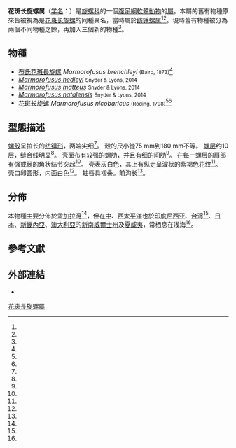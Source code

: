 {{Automatic Taxobox
| image = Fusinus nicobaricus 001.jpg
| image_caption =花斑长旋螺 ''Fusinus nicobaricus''
| taxon= Marmorofusus
| authority
| synonyms_ref = <ref name="WoRMS_448927" />
| synonyms =
* ''Colus brenchleyi'' Baird, W., 1873
* ''Fusus hemifusus'' Kobelt, W., 1880
* ''Fusus laticostatus'' Deshayes, G.P., 1830
* ''Fusus nicobaricus'' <small>(Röding, 1798)</small>
* ''Fusus brenchleyi'' Baird, 1873
* ''Fusinus turrispictus'' Hedley, C., 1917
* ''Murex marmorata'' Röding, P.F., 1798
* ''Murex variegatus'' Perry, 1811
* ''Syrinx marmorata'' Röding, 1798
* ''Syrinx nicobaricus'' Röding, 1798
}}

'''花斑长旋螺属'''（[[学名|学名]]：{{lang|la|''Marmorofusus''}}）是[[旋螺科|旋螺科]]的一個[[腹足綱|腹足綱]][[軟體動物|軟體動物]]的[[屬_(生物)|屬]]。本屬的舊有物種原來皆被視為是[[花斑长旋螺|花斑长旋螺]]的同種異名，當時屬於[[纺锤螺属|纺锤螺属]]<ref name="WoRMS_448927" /><ref name="shell_1161" />。現時舊有物種被分為兩個不同物種之餘，再加入三個新的物種<ref name="Snyder&Lyon"/>。

==物種==
* [[布氏花斑長旋螺|布氏花斑長旋螺]] ''Marmorofusus brenchleyi'' <small>(Baird, 1873)</small><ref name="WoRMS_828290" />
* ''[[Marmorofusus_hedleyi|Marmorofusus hedleyi]]'' <small>Snyder & Lyons, 2014</small>
* ''[[Marmorofusus_matteus|Marmorofusus matteus]]'' <small>Snyder & Lyons, 2014</small>
* ''[[Marmorofusus_natalensis|Marmorofusus natalensis]]'' <small>Snyder & Lyons, 2014</small>
* [[花斑长旋螺|花斑长旋螺]] ''Marmorofusus nicobaricus'' <small>(Röding, 1798)</small><ref name="WoRMS_828289" /><ref name="gastropods" />

==型態描述==
[[螺殼|螺殼]]呈拉长的[[纺锤形|纺锤形]]，两端尖细<ref name="fishery_478" />。
殼的尺小從75 mm到180 mm不等。
[[螺层|螺层]]约10层，缝合线明显<ref name="fishery_478" />。
壳面布有较强的螺肋，并且有细的间肋<ref name="fishery_478" />。
在每一螺层的肩部有强或弱的角状结节突起<ref name="fishery_478" />。
壳表灰白色，其上有纵走呈波状的紫褐色花纹<ref name="fishery_478" />。
壳口卵圆形，内面白色<ref name="fishery_478" />。
轴唇具褶叠。前沟长<ref name="fishery_478" />。

==分佈==
本物種主要分佈於[[孟加拉灣|孟加拉灣]]<ref name="WoRMS_448927" />，但在[[中太平洋|中]]、[[西太平洋|西太平洋]]也於[[印度尼西亚|印度尼西亚]]、[[台湾|台湾]]<ref name="shell_1161" />、[[日本|日本]]、[[新畿內亞|新畿內亞]]、[[澳大利亞|澳大利亞]]的[[新南威爾士州|新南威爾士州]]及[[夏威夷|夏威夷]]，常栖息在浅海<ref name="shell_1161" />。

==參考文獻==
{{reflist |refs=
<ref name="fishery_478">{{cite web
 |url=http://web.archive.org/fishery.agridata.cn/detail.asp?db=FishData&table=A040203&id=478 |deadurl=yes
 |title=花斑纺锤螺
 |work=[[中国水产科学研究院|中国水产科学研究院]][[中国水产科学研究院渔业综合信息研究中心|渔业综合信息研究中心]]
 |date=2008-12-30 |accessdate=2017-03-11 |language=zh-hans }}</ref>
<ref name="gastropods">{{gastropods.com |key=9 |id=949
 |title=''Fusinus (Fusinus) nicobaricus'' |accesedate=2017-03-11 }}</ref>
<ref name="shell_1161">{{cite web
 |url=http://shell.sinica.edu.tw/chinese/shellbase_detail.php?science_no=1161
 |title=国际贝库：花斑长旋螺
 |publisher=[[台湾贝类资料库|台湾贝类资料库]]
 |accessdate=2009-08-11 |language=zh-hant }}</ref>
<ref name="Snyder&Lyon">{{cite journal
 |last1=Snyder |first1=M.A.
 |last2=Lyons  |first2=W.G.
 |year=2014
 |title=The Fusinus nicobaricus (Röding, 1798) group: Marmarofusus gen. nov., with descriptions of three new species (Gastropoda: Fasciolariidae)
 |journal=''[[Vita_Malacologica|Vita Malacologica]]''
 |volume=12 |pages=37-53 |language=en }}</ref>
<ref name="WoRMS_448927">{{cite WoRMS
 |id=448927 |authorlink=WoRMS
 |last=Bouchet |first=Philippe
 |title=''Fusinus nicobaricus'' (Röding, 1798)
 |db=MolluscaBase
 |date=2017-01-21 |accessdate=2017-03-11 }}</ref>
<ref name="WoRMS_828289">{{cite WoRMS
 |id=828289 |authorlink=WoRMS
 |last=Bouchet |first=Philippe
 |title=''Marmorofusus nicobaricus'' (Röding, 1798)
 |db=MolluscaBase
 |date=2017-01-21 |accessdate=2017-03-11 }}</ref>
<ref name="WoRMS_828290">{{cite WoRMS
 |id=828290 |authorlink=WoRMS
 |last=Bouchet |first=Philippe
 |title=''Marmorofusus brenchleyi'' (Baird, 1873)
 |db=MolluscaBase
 |date=2017-01-21 |accessdate=2017-03-11 }}</ref>
}}

==外部連結==
* 
{{Taxonbar|from=Q27824902}}

[[Category:花斑長旋螺屬|]]